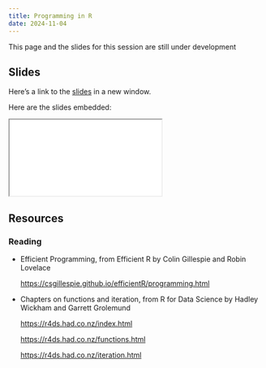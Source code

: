 ```yaml
---
title: Programming in R
date: 2024-11-04
---
```


:::{.callout-note}
This page and the slides for this session are still under development
:::

## Slides

Here's a link to the [slides](/slides/03-programming/index.qmd){target="_blank"} in a new window. 

Here are the slides embedded:

<iframe class="slide-deck ar3x2" src="/slides/03-programming/index.html" title="03-programming slides">
</iframe>

## Resources

### Reading

- Efficient Programming, from Efficient R by Colin Gillespie and Robin Lovelace

  <https://csgillespie.github.io/efficientR/programming.html>

- Chapters on functions and iteration, from R for Data Science by Hadley Wickham and Garrett Grolemund

  <https://r4ds.had.co.nz/index.html>
  
  <https://r4ds.had.co.nz/functions.html>

  <https://r4ds.had.co.nz/iteration.html>

